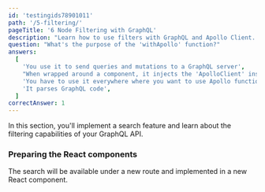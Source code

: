 ```yaml
---
id: 'testingids78901011'
path: '/5-filtering/'
pageTitle: '6 Node Filtering with GraphQL'
description: "Learn how to use filters with GraphQL and Apollo Client. Prisma provides a powerful filter and ordering API that you'll explore in this example."
question: "What's the purpose of the 'withApollo' function?"
answers:
  [
    'You use it to send queries and mutations to a GraphQL server',
    "When wrapped around a component, it injects the 'ApolloClient' instance into the component's props",
    'You have to use it everywhere where you want to use Apollo functionality',
    'It parses GraphQL code',
  ]
correctAnswer: 1
---
```


In this section, you'll implement a search feature and learn about the filtering
capabilities of your GraphQL API.

### Preparing the React components

The search will be available under a new route and implemented in a new React component.
